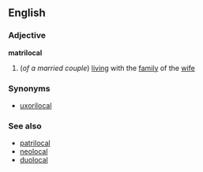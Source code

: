 ==English==
===Adjective===
'''matrilocal'''
#(''of a married couple'') [[living]] with the [[family]] of the [[wife]]
===Synonyms===
*[[uxorilocal]]
===See also===
*[[patrilocal]]
*[[neolocal]]
*[[duolocal]]